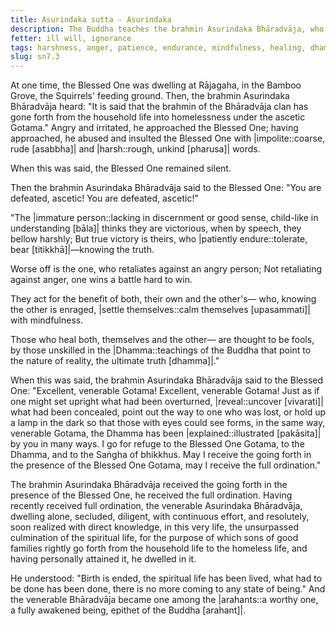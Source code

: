 ```yaml
---
title: Asurindaka sutta - Asurindaka
description: The Buddha teaches the brahmin Asurindaka Bhāradvāja, who had approached him with harsh words, how to respond to anger and how to win a hard battle.
fetter: ill will, ignorance
tags: harshness, anger, patience, endurance, mindfulness, healing, dhamma, sn, sn1-11, sn7
slug: sn7.3
---
```


At one time, the Blessed One was dwelling at Rājagaha, in the Bamboo Grove, the Squirrels' feeding ground. Then, the brahmin Asurindaka Bhāradvāja heard: "It is said that the brahmin of the Bhāradvāja clan has gone forth from the household life into homelessness under the ascetic Gotama." Angry and irritated, he approached the Blessed One; having approached, he abused and insulted the Blessed One with |impolite::coarse, rude [asabbha]| and |harsh::rough, unkind [pharusa]| words.

When this was said, the Blessed One remained silent.

Then the brahmin Asurindaka Bhāradvāja said to the Blessed One: "You are defeated, ascetic! You are defeated, ascetic!"

"The |immature person::lacking in discernment or good sense, child-like in understanding [bāla]| thinks they are victorious,
when by speech, they bellow harshly;
But true victory is theirs,
who |patiently endure::tolerate, bear [titikkhā]|—knowing the truth.

Worse off is the one,
who retaliates against an angry person;
Not retaliating against anger,
one wins a battle hard to win.

They act for the benefit of both,
their own and the other's—
who, knowing the other is enraged,
|settle themselves::calm themselves [upasammati]| with mindfulness.

Those who heal both,
themselves and the other—
are thought to be fools,
by those unskilled in the |Dhamma::teachings of the Buddha that point to the nature of reality, the ultimate truth [dhamma]|."

When this was said, the brahmin Asurindaka Bhāradvāja said to the Blessed One: "Excellent, venerable Gotama! Excellent, venerable Gotama! Just as if one might set upright what had been overturned, |reveal::uncover [vivarati]| what had been concealed, point out the way to one who was lost, or hold up a lamp in the dark so that those with eyes could see forms, in the same way, venerable Gotama, the Dhamma has been |explained::illustrated [pakāsita]| by you in many ways. I go for refuge to the Blessed One Gotama, to the Dhamma, and to the Saṅgha of bhikkhus. May I receive the going forth in the presence of the Blessed One Gotama, may I receive the full ordination."

The brahmin Asurindaka Bhāradvāja received the going forth in the presence of the Blessed One, he received the full ordination. Having recently received full ordination, the venerable Asurindaka Bhāradvāja, dwelling alone, secluded, diligent, with continuous effort, and resolutely, soon realized with direct knowledge, in this very life, the unsurpassed culmination of the spiritual life, for the purpose of which sons of good families rightly go forth from the household life to the homeless life, and having personally attained it, he dwelled in it.

He understood: "Birth is ended, the spiritual life has been lived, what had to be done has been done, there is no more coming to any state of being." And the venerable Bhāradvāja became one among the |arahants::a worthy one, a fully awakened being, epithet of the Buddha [arahant]|.